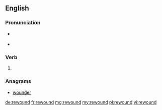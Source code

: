 ==English==

===Pronunciation===
* {{a|US}} {{IPA|/ɹi.waʊnd/|lang=en}}
* {{rhymes|aʊnd|lang=en}}

===Verb===
{{head|en}}

# {{en-past of|rewind}}

===Anagrams===
* [[wounder#English|wounder]]

[[de:rewound]]
[[fr:rewound]]
[[mg:rewound]]
[[my:rewound]]
[[pl:rewound]]
[[vi:rewound]]